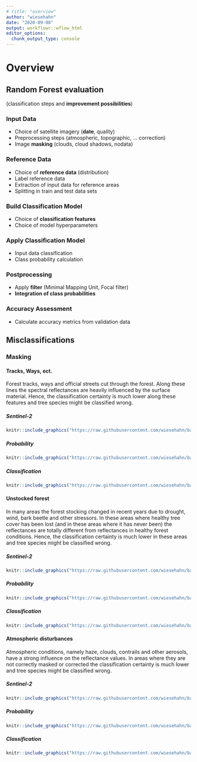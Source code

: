 ```yaml
---
# title: "overview"
author: "wiesehahn"
date: "2020-09-08"
output: workflowr::wflow_html
editor_options:
  chunk_output_type: console
---
```


# Overview

## Random Forest evaluation

(classification steps and **improvement possibilities**)

### Input Data
- Choice of satellite imagery (**date**, quality)
- Preprocessing steps (atmospheric, topographic, ... correction)
- Image **masking** (clouds, cloud shadows, nodata)

### Reference Data
- Choice of **reference data** (distribution)
- Label reference data
- Extraction of input data for reference areas
- Splitting in train and test data sets

### Build Classification Model
- Choice of **classification features**
- Choice of model hyperparameters

### Apply Classification Model
- Input data classification
- Class probability calculation

### Postprocessing
- Apply **filter** (Minimal Mapping Unit, Focal filter)
- **Integration of class probabilities**

### Accuracy Assessment
- Calculate accuracy metrics from validation data


## Misclassifications

### Masking

#### Tracks, Ways, ect. {.tabset .tabset-pills} 

Forest tracks, ways and official streets cut through the forest. Along these lines the spectral reflectances are heavily influenced by the surface material. Hence, the classification certainty is much lower along these features and tree species might be classified wrong.

##### Sentinel-2 {-}
```r
knitr::include_graphics("https://raw.githubusercontent.com/wiesehahn/baumarten/master/docs/figure/evaluation.Rmd/sol_s2.jpg")
```

##### Probability {-}
```r
knitr::include_graphics("https://raw.githubusercontent.com/wiesehahn/baumarten/master/docs/figure/evaluation.Rmd/sol_probability_osm.jpg")
```

##### Classification {-}
```r
knitr::include_graphics("https://raw.githubusercontent.com/wiesehahn/baumarten/master/docs/figure/evaluation.Rmd/sol_species.jpg")
```

#### Unstocked forest {.tabset .tabset-pills} 

In many areas the forest stocking changed in recent years due to drought, wind, bark beetle and other stressors. In these areas where healthy tree cover has been lost (and in these areas where it has never been) the reflectances are totally different from reflectances in healthy forest conditions. Hence, the classification certainty is much lower in these areas and tree species might be classified wrong.

##### Sentinel-2 {-}
```r
knitr::include_graphics("https://raw.githubusercontent.com/wiesehahn/baumarten/master/docs/figure/evaluation.Rmd/har_s2.jpg")
```

##### Probability {-}
```r
knitr::include_graphics("https://raw.githubusercontent.com/wiesehahn/baumarten/master/docs/figure/evaluation.Rmd/har_probability.jpg")
```

##### Classification {-}
```r
knitr::include_graphics("https://raw.githubusercontent.com/wiesehahn/baumarten/master/docs/figure/evaluation.Rmd/har_species.jpg")
```

#### Atmospheric disturbances {.tabset .tabset-pills}

Atmospheric conditions, namely haze, clouds, contrails and other aerosols, have a strong influence on the reflectance values. In areas where they are not correctly masked or corrected the classification certainty is much lower and tree species might be classified wrong.

##### Sentinel-2 {-}
```r
knitr::include_graphics("https://raw.githubusercontent.com/wiesehahn/baumarten/master/docs/figure/evaluation.Rmd/goe_s2.jpg")
```

##### Probability {-}
```r
knitr::include_graphics("https://raw.githubusercontent.com/wiesehahn/baumarten/master/docs/figure/evaluation.Rmd/goe_probability.jpg")
```

##### Classification {-}
```r
knitr::include_graphics("https://raw.githubusercontent.com/wiesehahn/baumarten/master/docs/figure/evaluation.Rmd/goe_species.jpg")
```


